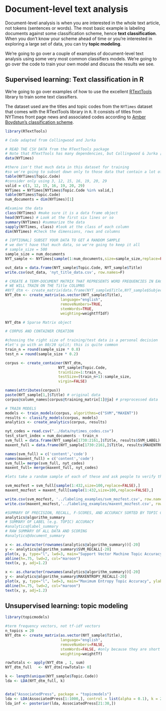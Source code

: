 # Document-level text analysis

Document-level analysis is when you are interested in the whole text article, not tokens (sentences or words).  The most basic example is labeling documents against some classification scheme, hence **text classification**.  When you don't know your scheme ahead of time or you're interested in exploring a large set of data, you can try **topic modeling**.

We're going to go over a couple of examples of document-level text analysis using some very most common classifiers models.  We're going to go over the code to train your own model and discuss the results we see.

## Supervised learning: Text classification in R

We're going to go over examples of how to use the excellent [RTextTools](http://www.rtexttools.com/) library to train some text classifiers.

The dataset used are the titles and topic codes from the `NYTimes` dataset that comes with the RTextTools library in `R`.  It consists of titles from NYTimes front page news and associated codes according to [Amber Boydstun's classification scheme](http://www.policyagendas.org/sites/policyagendas.org/files/Boydstun_NYT_FrontPage_Codebook_0.pdf).

```r
library(RTextTools)
```

```r
# Code adapted from Collingwood and Jurka

# READ THE CSV DATA from the RTextTools package
# Note that RTextTools has many dependencies, but Collingwood & Jurka [wisely] chose to keep all the dependencies R-friendly (read, no Java that I know of).
data(NYTimes)

#there isn't that much data in this dataset for training
#so we're going to subset down only to those data that contain a lot of observations
table(NYTimes$Topic.Code)
#consider only using 3, 12, 15, 16, 19, 20, 29
valid = c(3, 12, 15, 16, 19, 20, 29)
NYTimes = NYTimes[NYTimes$Topic.Code %in% valid,]
table(NYTimes$Topic.Code)
num_documents = dim(NYTimes)[1]

#Examine the data
class(NYTimes) #make sure it is a data frame object
head(NYTimes) # Look at the first six lines or so
summary(NYTimes) #summarize the data
sapply(NYTimes, class) #look at the class of each column
dim(NYTimes) #Check the dimensions, rows and columns

# [OPTIONAL] SUBSET YOUR DATA TO GET A RANDOM SAMPLE
# we don't have that much data, so we're going to keep it all
# sample_size = 500
sample_size = num_documents
NYT_sample <- NYTimes[sample(1:num_documents,size=sample_size,replace=FALSE),]

out_data = data.frame(NYT_sample$Topic.Code, NYT_sample$Title)
write.csv(out_data, 'nyt_title_data.csv', row.names=F)

# CREATE A TERM-DOCUMENT MATRIX THAT REPRESENTS WORD FREQUENCIES IN EACH DOCUMENT
# WE WILL TRAIN ON THE Title COLUMNS
#NYT_dtm <- create_matrix(data.frame(NYT_sample$Title,NYT_sample$Subject), 
NYT_dtm <- create_matrix(as.vector(NYT_sample$Title), 
                         language="english", 
                         removeNumbers=TRUE, 
                         stemWords=TRUE, 
                         weighting=weightTfIdf)

NYT_dtm # Sparse Matrix object

# CORPUS AND CONTAINER CREATION 

#choosing the right size of training/test data is a personal decision
#let's go with an 80/20 split; this is quite common
train_n = round(sample_size * 0.8)
test_n = round(sample_size * 0.2)

corpus <- create_container(NYT_dtm,
                        NYT_sample$Topic.Code,
                        trainSize=1:train_n,
                        testSize=(train_n+1):sample_size,
                        virgin=FALSE)

names(attributes(corpus))
paste(NYT_sample[1,]$Title) # original data
corpus@column_names[corpus@training_matrix[1]@ja] # preprocessed data

# TRAIN MODELS
models <- train_models(corpus, algorithms=c("SVM","MAXENT"))
results <- classify_models(corpus, models)
analytics <- create_analytics(corpus, results)

nyt_codes = read.csv("../data/nytimes_codes.csv")
test_start_index = num_documents - train_n
svm_full = data.frame(NYT_sample[1730:2161,]$Title, results$SVM_LABEL)
maxent_full = data.frame(NYT_sample[1730:2161,]$Title, results$MAXENTROPY_LABEL)

names(svm_full) = c('content','code')
names(maxent_full) = c('content','code')
svm_full= merge(svm_full, nyt_codes)
maxent_full= merge(maxent_full, nyt_codes)

#lets take a random sample of each of these and ask people to verify the coding

svm_mozfest = svm_full[sample(1:432,size=100,replace=FALSE),]
maxent_mozfest = maxent_full[sample(1:432,size=100,replace=FALSE),]

write.csv(svm_mozfest, '../labeling_examples/svm_mozfest.csv', row.names=FALSE)
write.csv(maxent_mozfest,'../labeling_examples/maxent_mozfest.csv', row.names=FALSE)
```


```r
#SUMMARY OF PRECISION, RECALL, F-SCORES, AND ACCURACY SORTED BY TOPIC CODE FOR EACH ALGORITHM
analytics@algorithm_summary
# SUMMARY OF LABEL (e.g. TOPIC) ACCURACY
#analytics@label_summary
# RAW SUMMARY OF ALL DATA AND SCORING
#analytics@document_summary
```

```r
x <- as.character(rownames(analytics@algorithm_summary))[-20]
y <- analytics@algorithm_summary$SVM_RECALL[-20]
plot(x, y, type="l", lwd=3, main="Support Vector Machine Topic Accuracy", ylab="Recall Accuracy", xlab="Topic")
abline(h=.75, lwd=2, col="maroon")
text(x, y, adj=1.2)

x <- as.character(rownames(analytics@algorithm_summary))[-20]
y <- analytics@algorithm_summary$MAXENTROPY_RECALL[-20]
plot(x, y, type="l", lwd=3, main="Maximum Entropy Topic Accuracy", ylab="Recall Accuracy", xlab="Topic")
abline(h=.75, lwd=2, col="maroon")
text(x, y, adj=1.2)
```

## Unsupervised learning: topic modeling

```r
library(topicmodels)

#term frequency vectors, not tf-idf vectors
n_topics = 20
NYT_dtm <- create_matrix(as.vector(NYT_sample$Title), 
                         language="english", 
                         removeNumbers=FALSE, 
                         stemWords=FALSE, #only because they are short 
                         weighting=weightTf)

rowTotals <- apply(NYT_dtm , 1, sum)
NYT_dtm_full   <- NYT_dtm[rowTotals> 0]  

k <- length(unique(NYT_sample$Topic.Code))
lda <- LDA(NYT_dtm_full, k)


data("AssociatedPress", package = "topicmodels")
lda <- LDA(AssociatedPress[1:1000,], control = list(alpha = 0.1), k = 20)
lda_inf <- posterior(lda, AssociatedPress[21:30,])
```
